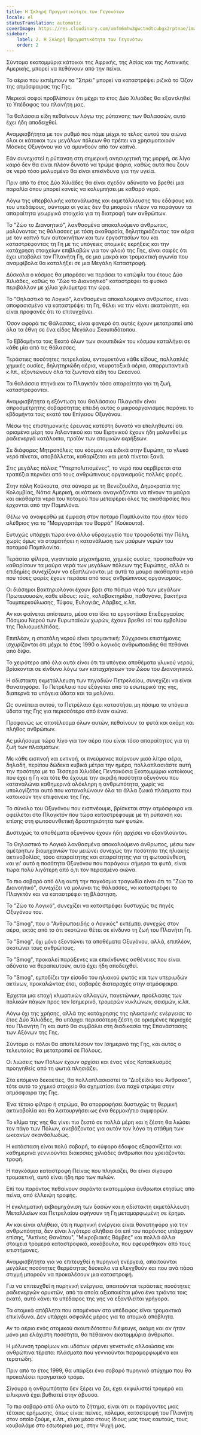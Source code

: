 ```yaml
---
title: Η Σκληρή Πραγματικότητα των Γεγονότων
locale: el
statusTranslation: automatic
coverImage: https://res.cloudinary.com/xmfm6mhw3gwctndtcubgx2rptnae/image/upload/v1741354419/small_cover_la_gran_rebelion_28716e29d2.webp
sidebar:
    label: 2. Η Σκληρή Πραγματικότητα των Γεγονότων
    order: 2
---
```

Σύντομα εκατομμύρια κάτοικοι της Αφρικής, της Ασίας και της Λατινικής Αμερικής, μπορεί να πεθάνουν από την πείνα.

Το αέριο που εκπέμπουν τα "Σπρέι" μπορεί να καταστρέψει ριζικά το Όζον της ατμόσφαιρας της Γης.

Μερικοί σοφοί προβλέπουν ότι μέχρι το έτος Δύο Χιλιάδες θα εξαντληθεί το Υπέδαφος του πλανήτη μας.

Τα θαλάσσια είδη πεθαίνουν λόγω της ρύπανσης των θαλασσών, αυτό έχει ήδη αποδειχθεί.

Αναμφισβήτητα με τον ρυθμό που πάμε μέχρι το τέλος αυτού του αιώνα όλοι οι κάτοικοι των μεγάλων πόλεων θα πρέπει να χρησιμοποιούν Μάσκες Οξυγόνου για να αμυνθούν από τον καπνό.

Εάν συνεχιστεί η ρύπανση στη σημερινή ανησυχητική της μορφή, σε λίγο καιρό δεν θα είναι πλέον δυνατό να τρώμε ψάρια, καθώς αυτά που ζουν σε νερό τόσο μολυσμένο θα είναι επικίνδυνα για την υγεία.

Πριν από το έτος Δύο Χιλιάδες θα είναι σχεδόν αδύνατο να βρεθεί μια παραλία όπου μπορεί κανείς να κολυμπήσει με καθαρό νερό.

Λόγω της υπερβολικής κατανάλωσης και εκμετάλλευσης του εδάφους και του υπεδάφους, σύντομα οι γαίες δεν θα μπορούν πλέον να παράγουν τα απαραίτητα γεωργικά στοιχεία για τη διατροφή των ανθρώπων.

Το "Ζώο το Διανοητικό", λανθασμένα αποκαλούμενο άνθρωπος, μολύνοντας τις θάλασσες με τόση ακαθαρσία, δηλητηριάζοντας τον αέρα με τον καπνό των αυτοκινήτων και των εργοστασίων του και καταστρέφοντας τη Γη με τις υπόγειες ατομικές εκρήξεις και την κατάχρηση στοιχείων επιβλαβών για τον φλοιό της Γης, είναι σαφές ότι έχει υποβάλει τον Πλανήτη Γη, σε μια μακρά και τρομακτική αγωνία που αναμφίβολα θα καταλήξει σε μια Μεγάλη Καταστροφή.

Δύσκολα ο κόσμος θα μπορέσει να περάσει το κατώφλι του έτους Δύο Χιλιάδες, καθώς το "Ζώο το Διανοητικό" καταστρέφει το φυσικό περιβάλλον με χίλια χιλιόμετρα την ώρα.

Το "Θηλαστικό το Λογικό", λανθασμένα αποκαλούμενο άνθρωπος, είναι αποφασισμένο να καταστρέψει τη Γη, θέλει να την κάνει ακατοίκητη, και είναι προφανές ότι το επιτυγχάνει.

Όσον αφορά τις Θάλασσες, είναι φανερό ότι αυτές έχουν μετατραπεί από όλα τα έθνη σε ένα είδος Μεγάλου Σκουπιδότοπου.

Το Εβδομήντα τοις Εκατό όλων των σκουπιδιών του κόσμου καταλήγει σε κάθε μία από τις θάλασσες.

Τεράστιες ποσότητες πετρελαίου, εντομοκτόνα κάθε είδους, πολλαπλές χημικές ουσίες, δηλητηριώδη αέρια, νευροτοξικά αέρια, απορρυπαντικά κ.λπ., εξοντώνουν όλα τα ζωντανά είδη του Ωκεανού.

Τα θαλάσσια πτηνά και το Πλαγκτόν τόσο απαραίτητο για τη ζωή, καταστρέφονται.

Αναμφισβήτητα η εξόντωση του Θαλάσσιου Πλαγκτόν είναι απροσμέτρητης σοβαρότητας επειδή αυτός ο μικροοργανισμός παράγει το εβδομήντα τοις εκατό του Επίγειου Οξυγόνου.

Μέσω της επιστημονικής έρευνας κατέστη δυνατό να επαληθευτεί ότι ορισμένα μέρη του Ατλαντικού και του Ειρηνικού έχουν ήδη μολυνθεί με ραδιενεργά κατάλοιπα, προϊόν των ατομικών εκρήξεων.

Σε διάφορες Μητροπόλεις του κόσμου και ειδικά στην Ευρώπη, το γλυκό νερό πίνεται, αποβάλλεται, καθαρίζεται και μετά πίνεται ξανά.

Στις μεγάλες πόλεις "Υπερπολιτισμένες", το νερό που σερβίρεται στα τραπέζια περνάει από τους ανθρώπινους οργανισμούς πολλές φορές.

Στην πόλη Κούκουτα, στα σύνορα με τη Βενεζουέλα, Δημοκρατία της Κολομβίας, Νότια Αμερική, οι κάτοικοι αναγκάζονται να πίνουν τα μαύρα και ακάθαρτα νερά του ποταμού που μεταφέρει όλες τις ακαθαρσίες που έρχονται από την Παμπλόνα.

Θέλω να αναφερθώ με έμφαση στον ποταμό Παμπλονίτα που ήταν τόσο ολέθριος για το "Μαργαριτάρι του Βορρά" (Κούκουτα).

Ευτυχώς υπάρχει τώρα ένα άλλο υδραγωγείο που τροφοδοτεί την Πόλη, χωρίς όμως να σταματήσει η κατανάλωση των μαύρων νερών του ποταμού Παμπλονίτα.

Τεράστια φίλτρα, γιγαντιαία μηχανήματα, χημικές ουσίες, προσπαθούν να καθαρίσουν τα μαύρα νερά των μεγάλων πόλεων της Ευρώπης, αλλά οι επιδημίες συνεχίζουν να εξαπλώνονται με αυτά τα μαύρα ακάθαρτα νερά που τόσες φορές έχουν περάσει από τους ανθρώπινους οργανισμούς.

Οι διάσημοι Βακτηριολόγοι έχουν βρει στο πόσιμο νερό των μεγάλων Πρωτευουσών, κάθε είδους: ιούς, κολοβακτηρίδια, παθογόνα, βακτήρια Τουμπερκούλωσης, Τύφου, Ευλογιάς, Λάρβες, κ.λπ.

Αν και φαίνεται απίστευτο, μέσα στα ίδια τα εργοστάσια Επεξεργασίας Πόσιμου Νερού των Ευρωπαϊκών χωρών, έχουν βρεθεί ιοί του εμβολίου της Πολιομυελίτιδας.

Επιπλέον, η σπατάλη νερού είναι τρομακτική: Σύγχρονοι επιστήμονες ισχυρίζονται ότι μέχρι το έτος 1990 ο λογικός ανθρωποειδής θα πεθάνει από δίψα.

Το χειρότερο από όλα αυτά είναι ότι τα υπόγεια αποθέματα γλυκού νερού, βρίσκονται σε κίνδυνο λόγω των καταχρήσεων του Ζώου του Διανοητικού.

Η αδίστακτη εκμετάλλευση των πηγαδιών Πετρελαίου, συνεχίζει να είναι θανατηφόρα. Το Πετρέλαιο που εξάγεται από το εσωτερικό της γης, διαπερνά τα υπόγεια ύδατα και τα μολύνει.

Ως συνέπεια αυτού, το Πετρέλαιο έχει καταστήσει μη πόσιμα τα υπόγεια ύδατα της Γης για περισσότερο από έναν αιώνα.

Προφανώς ως αποτέλεσμα όλων αυτών, πεθαίνουν τα φυτά και ακόμη και πλήθος ανθρώπων.

Ας μιλήσουμε τώρα λίγο για τον αέρα που είναι τόσο απαραίτητος για τη ζωή των πλασμάτων.

Με κάθε εισπνοή και εκπνοή, οι πνεύμονες παίρνουν μισό λίτρο αέρα, δηλαδή, περίπου δώδεκα κυβικά μέτρα την ημέρα, πολλαπλασιάστε αυτή την ποσότητα με τα Τέσσερα Χιλιάδες Πεντακόσια Εκατομμύρια κατοίκους που έχει η Γη και τότε θα έχουμε την ακριβή ποσότητα οξυγόνου που καταναλώνει καθημερινά ολόκληρη η ανθρωπότητα, χωρίς να υπολογίζεται αυτό που καταναλώνουν όλα τα άλλα ζωικά πλάσματα που κατοικούν την επιφάνεια της Γης.

Το σύνολο του Οξυγόνου που εισπνέουμε, βρίσκεται στην ατμόσφαιρα και οφείλεται στο Πλαγκτόν που τώρα καταστρέφουμε με τη ρύπανση και επίσης στη φωτοσυνθετική δραστηριότητα των φυτών.

Δυστυχώς τα αποθέματα οξυγόνου έχουν ήδη αρχίσει να εξαντλούνται.

Το Θηλαστικό το Λογικό λανθασμένα αποκαλούμενο άνθρωπος, μέσω των αμέτρητων βιομηχανιών του μειώνει συνεχώς την ποσότητα της ηλιακής ακτινοβολίας, τόσο απαραίτητης και απαραίτητης για τη φωτοσύνθεση, και γι' αυτό η ποσότητα Οξυγόνου που παράγουν σήμερα τα φυτά, είναι τώρα πολύ λιγότερη από ό,τι τον περασμένο αιώνα.

Το πιο σοβαρό από όλη αυτή την παγκόσμια τραγωδία είναι ότι το "Ζώο το Διανοητικό", συνεχίζει να μολύνει τις θάλασσες, να καταστρέφει το Πλαγκτόν και να καταστρέφει τη βλάστηση.

Το "Ζώο το Λογικό", συνεχίζει να καταστρέφει δυστυχώς τις πηγές Οξυγόνου του.

Το "Smog", που ο "Ανθρωποειδής ο Λογικός" εκπέμπει συνεχώς στον αέρα, εκτός από το ότι σκοτώνει θέτει σε κίνδυνο τη ζωή του Πλανήτη Γη.

Το "Smog", όχι μόνο εξοντώνει τα αποθέματα Οξυγόνου, αλλά, επιπλέον, σκοτώνει τους ανθρώπους.

Το "Smog", προκαλεί παράξενες και επικίνδυνες ασθένειες που είναι αδύνατο να θεραπευτούν, αυτό έχει ήδη αποδειχθεί.

Το "Smog", εμποδίζει την είσοδο του ηλιακού φωτός και των υπεριωδών ακτίνων, προκαλώντας έτσι, σοβαρές διαταραχές στην ατμόσφαιρα.

Έρχεται μια εποχή κλιματικών αλλαγών, παγετώνων, προέλασης των πολικών πάγων προς τον Ισημερινό, τρομερών κυκλώνων, σεισμών, κ.λπ.

Λόγω όχι της χρήσης, αλλά της κατάχρησης της ηλεκτρικής ενέργειας το έτος Δύο Χιλιάδες, θα υπάρχει περισσότερη ζέστη σε ορισμένες περιοχές του Πλανήτη Γη και αυτό θα συμβάλει στη διαδικασία της Επανάστασης των Αξόνων της Γης.

Σύντομα οι πόλοι θα αποτελέσουν τον Ισημερινό της Γης, και αυτός ο τελευταίος θα μετατραπεί σε Πόλους.

Οι λιώσεις των Πόλων έχουν αρχίσει και ένας νέος Κατακλυσμός προηγηθείς από τη φωτιά πλησιάζει.

Στα επόμενα δεκαετίες, θα πολλαπλασιαστεί το "Διοξείδιο του Άνθρακα", τότε αυτό το χημικό στοιχείο θα σχηματίσει ένα παχύ στρώμα στην ατμόσφαιρα της Γης.

Ένα τέτοιο φίλτρο ή στρώμα, θα απορροφήσει δυστυχώς τη θερμική ακτινοβολία και θα λειτουργήσει ως ένα θερμοκήπιο συμφορών.

Το κλίμα της γης θα γίνει πιο ζεστό σε πολλά μέρη και η ζέστη θα λιώσει τον πάγο των Πόλων, ανεβάζοντας για αυτόν τον λόγο τη στάθμη των ωκεανών σκανδαλωδώς.

Η κατάσταση είναι πολύ σοβαρή, το εύφορο έδαφος εξαφανίζεται και καθημερινά γεννιούνται διακόσιες χιλιάδες άνθρωποι που χρειάζονται τροφή.

Η παγκόσμια καταστροφή Πείνας που πλησιάζει, θα είναι σίγουρα τρομακτική, αυτό είναι ήδη προ των πυλών.

Επί του παρόντος πεθαίνουν σαράντα εκατομμύρια άνθρωποι ετησίως από πείνα, από έλλειψη τροφής.

Η εγκληματική εκβιομηχάνιση των δασών και η αδίστακτη εκμετάλλευση Μεταλλείων και Πετρελαίου αφήνουν τη Γη μεταμορφωμένη σε έρημο.

Αν και είναι αλήθεια, ότι η πυρηνική ενέργεια είναι θανατηφόρα για την ανθρωπότητα, δεν είναι λιγότερο αλήθεια ότι επί του παρόντος υπάρχουν επίσης, "Ακτίνες Θανάτου", "Μικροβιακές Βόμβες" και πολλά άλλα στοιχεία τρομερά καταστροφικά, κακόβουλα, που εφευρέθηκαν από τους επιστήμονες.

Αναμφισβήτητα για να επιτευχθεί η πυρηνική ενέργεια, απαιτούνται μεγάλες ποσότητες θερμότητας δύσκολο να ελεγχθούν και που ανά πάσα στιγμή μπορούν να προκαλέσουν μια καταστροφή.

Για να επιτευχθεί η πυρηνική ενέργεια, απαιτούνται τεράστιες ποσότητες ραδιενεργών ορυκτών, από τα οποία αξιοποιείται μόνο ένα τριάντα τοις εκατό, αυτό κάνει το υπέδαφος της γης να εξαντλείται γρήγορα.

Τα ατομικά απόβλητα που απομένουν στο υπέδαφος είναι τρομακτικά επικίνδυνα. Δεν υπάρχει ασφαλές μέρος για τα ατομικά απόβλητα.

Αν το αέριο ενός ατομικού σκουπιδότοπου διέφευγε, ακόμη και αν ήταν μόνο μια ελάχιστη ποσότητα, θα πέθαιναν εκατομμύρια άνθρωποι.

Η μόλυνση τροφίμων και υδάτων φέρνει γενετικές αλλοιώσεις και ανθρώπινα τέρατα: πλάσματα που γεννιούνται παραμορφωμένα και τερατώδη.

Πριν από το έτος 1999, θα υπάρξει ένα σοβαρό πυρηνικό ατύχημα που θα προκαλέσει πραγματικό τρόμο.

Σίγουρα η ανθρωπότητα δεν ξέρει να ζει, έχει εκφυλιστεί τρομερά και ειλικρινά έχει βυθιστεί στην άβυσσο.

Το πιο σοβαρό από όλο αυτό το ζήτημα, είναι ότι οι παράγοντες μιας τέτοιας ερήμωσης, όπως είναι: πείνες, πόλεμοι, καταστροφή του Πλανήτη στον οποίο ζούμε, κ.λπ., είναι μέσα στους ίδιους μας τους εαυτούς, τους κουβαλάμε στο εσωτερικό μας, στην Ψυχή μας.

